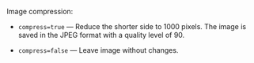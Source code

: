 Image compression:

- `compress=true` — Reduce the shorter side to 1000 pixels. The image is saved in the JPEG format with a quality level of 90.

- `compress=false` — Leave image without changes.